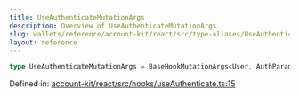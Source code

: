 ```yaml
---
title: UseAuthenticateMutationArgs
description: Overview of UseAuthenticateMutationArgs
slug: wallets/reference/account-kit/react/src/type-aliases/UseAuthenticateMutationArgs
layout: reference
---
```


```ts
type UseAuthenticateMutationArgs = BaseHookMutationArgs<User, AuthParams>;
```

Defined in: [account-kit/react/src/hooks/useAuthenticate.ts:15](https://github.com/alchemyplatform/aa-sdk/blob/da19afd63b0ba06a4de95b0d2d7871f64d546304/account-kit/react/src/hooks/useAuthenticate.ts#L15)
